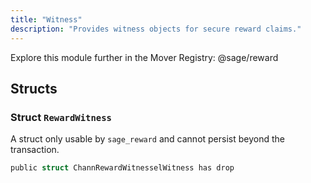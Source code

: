```yaml
---
title: "Witness"
description: "Provides witness objects for secure reward claims."
---
```


<Tip>
  Explore this module further in the Mover Registry: @sage/reward
</Tip>

## Structs

### Struct `RewardWitness`

A struct only usable by `sage_reward` and cannot persist beyond the transaction.

```rust
public struct ChannRewardWitnesselWitness has drop
```

<Expandable title="Fields">
  
</Expandable>